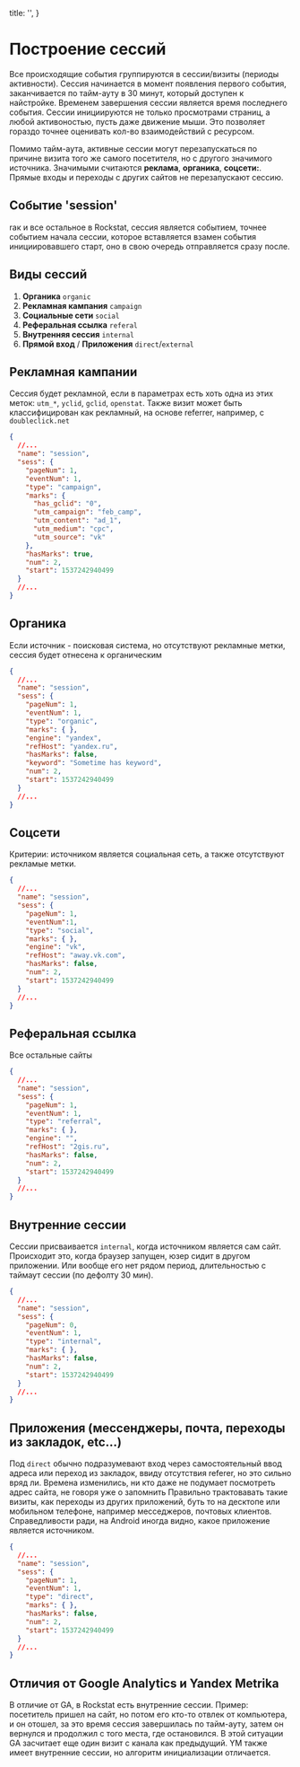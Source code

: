 
  title: '',
}

# Построение сессий

Все происходящие события группируются в сессии/визиты (периоды активности).
Сессия начинается в момент появления первого события, заканчивается по тайм-ауту в 30 минут, который доступен к найстройке.
Временем завершения сессии является время последнего события.
Сессии инициируются не только просмотрами страниц, а любой активоностью,
пусть даже движение мыши. Это позволяет гораздо точнее оценивать кол-во взаимодействий с ресурсом.

Помимо тайм-аута, активные сессии могут перезапускаться по причине визита того же самого посетителя, но с другого значимого источника.
Значимыми считаются **реклама**, **органика**, **соцсети:**. Прямые входы и переходы с других сайтов не перезапускают сессию.

## Событие 'session'

rак и все остальное в Rockstat, сессия является событием,
точнее событием начала сессии, которое вставляется взамен события инициировавшего старт, оно в свою очередь отправляется сразу после.

## Виды сессий

1. **Органика** `organic`
1. **Рекламная кампания** `campaign`
1. **Социальные сети** `social`
1. **Реферальная ссылка** `referal`
1. **Внутренняя сессия** `internal`
1. **Прямой вход** / **Приложения** `direct`/`external`

## Рекламная кампании

Сессия будет рекламной, если в параметрах есть хоть одна из этих меток: `utm_*`, `yclid`, `gclid`, `openstat`.
Также визит может быть классифицирован как рекламный, на основе referrer, например, c `doubleclick.net`

```json
{
  //...
  "name": "session",
  "sess": {
    "pageNum": 1,
    "eventNum": 1,
    "type": "campaign",
    "marks": {
      "has_gclid": "0",
      "utm_campaign": "feb_camp",
      "utm_content": "ad_1",
      "utm_medium": "cpc",
      "utm_source": "vk"
    },
    "hasMarks": true,
    "num": 2,
    "start": 1537242940499
  }
  //...
}
```

## Органика

Если источник - поисковая система, но отсутствуют рекламные метки, сессия будет отнесена к органическим

```json
{
  //...
  "name": "session",
  "sess": {
    "pageNum": 1,
    "eventNum": 1,
    "type": "organic",
    "marks": { },
    "engine": "yandex",
    "refHost": "yandex.ru",
    "hasMarks": false,
    "keyword": "Sometime has keyword",
    "num": 2,
    "start": 1537242940499
  }
  //...
}
```

## Соцсети

Критерии: источником является социальная сеть, а также отсутствуют рекламые метки.

```json
{
  //...
  "name": "session",
  "sess": {
    "pageNum": 1,
    "eventNum":1,
    "type": "social",
    "marks": { },
    "engine": "vk",
    "refHost": "away.vk.com",
    "hasMarks": false,
    "num": 2,
    "start": 1537242940499
  }
  //...
}
```

## Реферальная ссылка

Все остальные сайты

```json
{
  //...
  "name": "session",
  "sess": {
    "pageNum": 1,
    "eventNum": 1,
    "type": "referral",
    "marks": { },
    "engine": "",
    "refHost": "2gis.ru",
    "hasMarks": false,
    "num": 2,
    "start": 1537242940499
  }
  //...
}
```
## Внутренние сессии

Сессии присваивается `internal`, когда источником является сам сайт.
Происходит это, когда браузер запущен, юзер сидит в другом приложении.
Или вообще его нет рядом период, длительностью с таймаут сессии (по дефолту 30 мин).

```json
{
  //...
  "name": "session",
  "sess": {
    "pageNum": 0,
    "eventNum": 1,
    "type": "internal",
    "marks": { },
    "hasMarks": false,
    "num": 2,
    "start": 1537242940499
  }
  //...
}
```

## Приложения (мессенджеры, почта, переходы из закладок, etc...)


Под `direct` обычно подразумевают вход через самостоятельный ввод адреса или переход из закладок,
ввиду отсутствия referer, но это сильно вряд ли. Времена изменились, ни кто даже не подумает посмотреть адрес сайта, не говоря уже о запомнить
Правильно трактовавать такие визиты, как переходы из других приложений, буть то на десктопе или мобильном телефоне,
например месседжеров, почтовых клиентов. Справедливости ради, на Android иногда видно, какое приложение является источником.

```json
{
  //...
  "name": "session",
  "sess": {
    "pageNum": 1,
    "eventNum": 1,
    "type": "direct",
    "marks": { },
    "hasMarks": false,
    "num": 2,
    "start": 1537242940499
  }
  //...
}
```

## Отличия от Google Analytics и Yandex Metrika

В отличие от GA, в Rockstat есть внутренние сессии.
Пример: посетитель пришел на сайт, но потом его кто-то отвлек от компьютера, и он отошел,
за это время сессия завершилась по тайм-ауту, затем он вернулся и продолжил с того места,
где остановился. В этой ситуации GA засчитает еще один визит с канала как предыдущий.
YM также имеет внутренние сессии, но алгоритм инициализации отличается.


